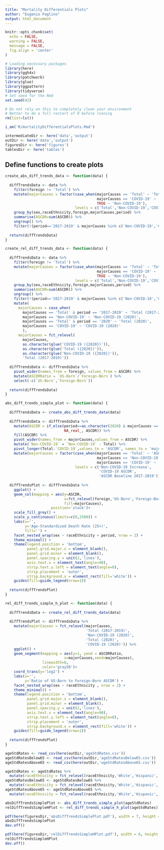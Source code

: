 ```yaml
---
title: "Mortality Differentials Plots"
author: "Eugenio Paglino"
output: html_document
---
```


```r
knitr::opts_chunk$set(
  echo = FALSE,
  warning = FALSE,
  message = FALSE,
  fig.align = 'center'
)
```

```r
# Loading necessary packages
library(here)
library(ggh4x)
library(patchwork)
library(glue)
library(ggpattern)
library(tidyverse)
# Set seed for the Rmd
set.seed(42)
```

```r
# Do not rely on this to completely clean your environment
# Better to do a full restart of R before running
rm(list=ls())

i_am('R/mortalityDifferentialsPlots.Rmd')

intermediateDir <- here('data','output')
outDir <- here('data','output')
figuresDir <- here('figures')
tablesDir <- here('tables')
```

## Define functions to create plots

```r
create_abs_diff_trends_data <- function(data) {
  
  diffTrendsData <- data %>%
    filter(foreign != 'Total') %>%
    mutate(majorCauses = factor(case_when(majorCauses == 'Total' ~ 'Total',
                                          majorCauses == 'COVID-19' ~ 'COVID-19',
                                          TRUE ~ 'Non-COVID-19'),
                                levels = c('Total','Non-COVID-19','COVID-19'))) %>%
    group_by(sex,raceEthnicity,foreign,majorCauses,period) %>%
    summarise(ASCDR=sum(ASCDR)) %>% 
    ungroup() %>%
    filter(!(period=='2017-2019' & majorCauses %in% c('Non-COVID-19','COVID-19')))
  
  return(diffTrendsData)
}
```

```r
create_rel_diff_trends_data <- function(data) {
  
  diffTrendsData <- data %>%
    filter(foreign != 'Total') %>%
    mutate(majorCauses = factor(case_when(majorCauses == 'Total' ~ 'Total',
                                          majorCauses == 'COVID-19' ~ 'COVID-19',
                                          TRUE ~ 'Non-COVID-19'),
                                levels = c('Total','Non-COVID-19','COVID-19'))) %>%
    group_by(sex,raceEthnicity,foreign,majorCauses,period) %>%
    summarise(ASCDR=sum(ASCDR)) %>% 
    ungroup() %>%
    filter(!(period=='2017-2019' & majorCauses %in% c('Non-COVID-19','COVID-19'))) %>%
    mutate(
      majorCauses = case_when(
        majorCauses == 'Total' & period == '2017-2019' ~ 'Total (2017-2019)',
        majorCauses == 'Non-COVID-19' ~ 'Non-COVID-19 (2020)',
        majorCauses == 'Total' & period == '2020' ~ 'Total (2020)',
        majorCauses == 'COVID-19' ~ 'COVID-19 (2020)'
        ),
      majorCauses = fct_relevel(
        majorCauses,
        as.character(glue('COVID-19 ({2020})')),
        as.character(glue('Total ({2020})')),
        as.character(glue('Non-COVID-19 ({2020})')),
        'Total (2017-2019)'))
  
  diffTrendsData <- diffTrendsData %>%
    pivot_wider(names_from = foreign, values_from = ASCDR) %>%
    mutate(ASCDRRatio = `US-Born`/`Foreign-Born`) %>%
    select(-c(`US-Born`,`Foreign-Born`))
  
  return(diffTrendsData)
}
```

```r
abs_diff_trends_simple_plot <- function(data) {
  
  diffTrendsData <- create_abs_diff_trends_data(data)
  
  diffTrendsData <- diffTrendsData %>%
    mutate(ASCDR = if_else(period==as.character(2020) & majorCauses == 'Total',
                           NA_real_, ASCDR)) %>%
    fill(ASCDR) %>%
    pivot_wider(names_from = majorCauses,values_from = ASCDR) %>%
    mutate(`Non-COVID-19` = `Non-COVID-19` - Total) %>%
    pivot_longer(Total:`COVID-19`,values_to = 'ASCDR', names_to = 'majorCauses') %>%
    mutate(majorCauses = factor(case_when(majorCauses == 'Total' ~ 'ASCDR Baseline 2017-2019',
                                          majorCauses == 'Non-COVID-19' ~ 'Non-COVID-19 Increase',
                                          majorCauses == 'COVID-19' ~ 'COVID-19 ASCDR'),
                                levels = c('Non-COVID-19 Increase',
                                           'COVID-19 ASCDR',
                                           'ASCDR Baseline 2017-2019')))
  
  diffTrendsPlot <- diffTrendsData %>%
    ggplot() +
    geom_col(mapping = aes(y=ASCDR,
                           x=fct_relevel(foreign,'US-Born','Foreign-Born'),
                           fill=majorCauses),
                     position='stack')+
    scale_fill_grey() +
    scale_y_continuous(limits=c(0,2500)) + 
    labs(x='',
         y='Age-Standardized Death Rate (25+)',
         fill='') +
    facet_nested_wrap(sex ~ raceEthnicity + period, nrow = 2) +
    theme_minimal() +
    theme(legend.position = 'bottom',
          panel.grid.major.x = element_blank(),
          panel.grid.minor = element_blank(),
          panel.spacing.y = unit(2,'lines'),
          axis.text.x = element_text(angle=90),
          strip.text.y.left = element_text(angle=0),
          strip.placement = 'outer',
          strip.background.x = element_rect(fill='white')) +
    guides(fill=guide_legend(nrow=1))
  
  return(diffTrendsPlot)
}
```

```r
rel_diff_trends_simple_h_plot <- function(data) {
  
  diffTrendsData <- create_rel_diff_trends_data(data)
  
  diffTrendsPlot <- diffTrendsData %>%
    mutate(majorCauses = fct_relevel(majorCauses,
                                     'Total (2017-2019)',
                                     'Non-COVID-19 (2020)',
                                     'Total (2020)',
                                     'COVID-19 (2020)')) %>%
    ggplot() +
    geom_segment(mapping = aes(y=1, yend = ASCDRRatio,
                           x=majorCauses,xend=majorCauses),
                 linewidth=8,
                 color='gray50')+
    coord_trans(y='log2') +
    labs(x='',
         y='Ratio of US-Born to Foreign-Born ASCDR') +
    facet_nested_wrap(sex ~ raceEthnicity , nrow = 2) +
    theme_minimal() +
    theme(legend.position = 'bottom',
          panel.grid.major.x = element_blank(),
          panel.grid.minor = element_blank(),
          panel.spacing.y = unit(2,'lines'),
          axis.text.x = element_text(angle=90),
          strip.text.y.left = element_text(angle=0),
          strip.placement = 'outer',
          strip.background.x = element_rect(fill='white')) +
    guides(fill=guide_legend(nrow=1))
  
  return(diffTrendsPlot)
}
```

```r
ageStdRates <- read_csv(here(outDir,'ageStdRates.csv'))
ageStdRatesBelow65 <- read_csv(here(outDir,'ageStdRatesBelow65.csv'))
ageStdRatesAbove65 <- read_csv(here(outDir,'ageStdRatesAbove65.csv'))
```

```r
ageStdRates <- ageStdRates %>%
  mutate(raceEthnicity = fct_relevel(raceEthnicity,'White','Hispanic','Black','Asian'))
ageStdRatesBelow65 <- ageStdRatesBelow65 %>%
  mutate(raceEthnicity = fct_relevel(raceEthnicity,'White','Hispanic','Black','Asian'))
ageStdRatesAbove65 <- ageStdRatesAbove65 %>%
  mutate(raceEthnicity = fct_relevel(raceEthnicity,'White','Hispanic','Black','Asian'))
```

```r
absDiffTrendsSimplePlot <- abs_diff_trends_simple_plot(ageStdRates)
relDiffTrendsSimpleHPlot <- rel_diff_trends_simple_h_plot(ageStdRates)
```

```r
pdf(here(figuresDir,'absDiffTrendsSimplePlot.pdf'), width = 7, height = 9)
absDiffTrendsSimplePlot
dev.off()
```

```r
pdf(here(figuresDir,'relDiffTrendsSimpleHPlot.pdf'), width = 6, height = 6)
relDiffTrendsSimpleHPlot
dev.off()
```



